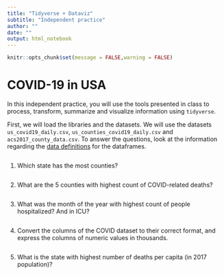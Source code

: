 ```yaml
---
title: "Tidyverse + Dataviz"
subtitle: "Independent practice"
author: ""
date: ""
output: html_notebook
---
```


```r
knitr::opts_chunk$set(message = FALSE,warning = FALSE)
```

# COVID-19 in USA

In this independent practice, you will use the tools presented in class to process, transform, summarize and visualize information using `tidyverse`.

First, we will load the libraries and the datasets. We will use the datasets `us_covid19_daily.csv`, `us_counties_covid19_daily.csv` and `acs2017_county_data.csv`. To answer the questions, look at the information regarding the [data definitions](https://covidtracking.com/about-data/data-definitions) for the dataframes.

```r

```

1.  Which state has the most counties?

```r

```

2.  What are the 5 counties with highest count of COVID-related deaths?

```r

```

3.  What was the month of the year with highest count of people hospitalized? And in ICU?

```r

```

4.  Convert the columns of the COVID dataset to their correct format, and express the columns of numeric values in thousands.

```r

```

5.  What is the state with highest number of deaths per capita (in 2017 population)?

```r

```
